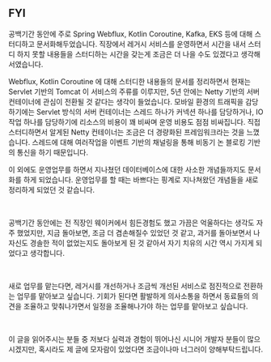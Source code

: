 ## FYI

공백기간 동안에 주로 Spring Webflux, Kotlin Coroutine, Kafka, EKS 등에 대해 스터디하고 문서화해두었습니다. 직장에서 레거시 서비스를 운영하면서 시간을 내서 스터디 하지 못할 내용들을 스터디하는 시간을 갖는게 조금은 더 나을 수도 있겠다고 생각해서였습니다. <br/>

Webflux, Kotlin Coroutine 에 대해 스터디한 내용들의 문서를 정리하면서 현재는 Servlet 기반의 Tomcat 이 서비스의 주류를 이루지만, 5년 안에는 Netty 기반의 서버 컨테이너에 관심이 전환될 것 같다는 생각이 들었습니다. 모바일 환경의 트래픽을 감당하기에는 Servlet 방식의 서버 컨테이너는 스레드 하나가 커넥션 하나를 담당하거나, IO 작업 하나를 담당하기에 리소스의 비용이 꽤 비싸며 운영 비용도 점점 비싸집니다. 직접 스터디하면서 알게된 Netty  컨테이너는 조금은 더 경량화된 프레임워크라는 것을 느꼈습니다. 스레드에 대해 여러작업을 이벤트 기반의 채널링을 통해 비동기 논 블로킹 기반의 통신을 하기 때문입니다.<br/>

이 외에도 운영업무를 하면서 지나쳤던 데이터베이스에 대한 사소한 개념들까지도 문서화를 하게 되었습니다. 운영업무를 할 때는 바쁘다는 핑계로 지나쳐왔던 개념들을 새로 정리하게 되었던 것 같습니다.<br/>

<br/>

공백기간 동안에는 전 직장인 웨이커에서 힘든경험도 했고 가끔은 억울하다는 생각도 자주 했었지만, 지금 돌아보면, 조금 더 겸손해질수 있었던 것 같고, 과거를 돌아보면서 나 자신도 경솔한 적이 없었는지도 돌아보게 된 것 같아서 자기 치유의 시간 역시 가지게 되었다고 생각합니다.<br/>

<br/>



새로 업무를 맡는다면, 레거시를 개선하거나 조금씩 개선된 서비스로 점진적으로 전환하는 업무를 맡아보고 싶습니다. 기회가 된다면 활발하게 의사소통을 하면서 동료들의 의견을 조율하고 맞춰나가면서 일정을 조율해나가야 하는 업무를 맡아보고 싶습니다.<br/>

<br/>



이 글을 읽어주시는 분들 중 저보다 실력과 경험이 뛰어나신 시니어 개발자 분들이 많으시겠지만, 혹시라도 제 글에 모자람이 있었다면 조금이나마 너그러이 양해부탁드립니다.<br/>

<br/>

